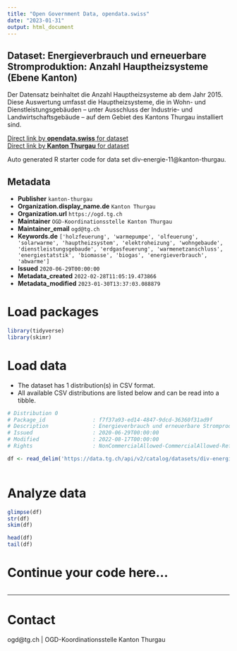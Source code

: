 ```yaml
---
title: "Open Government Data, opendata.swiss"
date: "2023-01-31"
output: html_document
---
```


## Dataset: Energieverbrauch und erneuerbare Stromproduktion: Anzahl Hauptheizsysteme (Ebene Kanton)

Der Datensatz beinhaltet die Anzahl Hauptheizsysteme ab dem Jahr 2015.
Diese Auswertung umfasst die Hauptheizsysteme, die in Wohn- und Dienstleistungsgebäuden – unter Ausschluss der Industrie- und Landwirtschaftsgebäude – auf dem Gebiet des Kantons Thurgau installiert sind.

[Direct link by **opendata.swiss** for dataset](https://opendata.swiss/de/dataset/energieverbrauch-und-erneuerbare-stromproduktion-anzahl-hauptheizsysteme-ebene-kanton)<br>
[Direct link by **Kanton Thurgau** for dataset](https://data.tg.ch/explore/dataset/div-energie-11/)

Auto generated R starter code for data set div-energie-11@kanton-thurgau.

## Metadata

- **Publisher** `kanton-thurgau`
- **Organization.display_name.de** `Kanton Thurgau`
- **Organization.url** `https://ogd.tg.ch`
- **Maintainer** `OGD-Koordinationsstelle Kanton Thurgau`
- **Maintainer_email** `ogd@tg.ch`
- **Keywords.de** `['holzfeuerung', 'warmepumpe', 'olfeuerung', 'solarwarme', 'hauptheizsystem', 'elektroheizung', 'wohngebaude', 'dienstleistungsgebaude', 'erdgasfeuerung', 'warmenetzanschluss', 'energiestatstik', 'biomasse', 'biogas', 'energieverbrauch', 'abwarme']`
- **Issued** `2020-06-29T00:00:00`
- **Metadata_created** `2022-02-28T11:05:19.473866`
- **Metadata_modified** `2023-01-30T13:37:03.088879`


# Load packages

```r

library(tidyverse)
library(skimr)

```

# Load data

-   The dataset has 1 distribution(s) in CSV format.
-   All available CSV distributions are listed below and can be read into a tibble.

```r

# Distribution 0
# Package_id               : f7f37a93-ed14-4847-9dcd-36360f31ad9f
# Description              : Energieverbrauch und erneuerbare Stromproduktion: Anzahl Hauptheizsysteme (Ebene Kanton) (csv)
# Issued                   : 2020-06-29T00:00:00
# Modified                 : 2022-08-17T00:00:00
# Rights                   : NonCommercialAllowed-CommercialAllowed-ReferenceRequired

df <- read_delim('https://data.tg.ch/api/v2/catalog/datasets/div-energie-11/exports/csv')



```

# Analyze data

```r

glimpse(df)
str(df)
skim(df)

head(df)
tail(df)

```

# Continue your code here...

```r

```

------------------------------------------------------------------------

# Contact

ogd@tg.ch | OGD-Koordinationsstelle Kanton Thurgau
